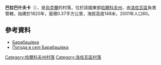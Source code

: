 {{coord|49|1|47|N|36|14|19|E|scale:100000_region:UA|display=title}}

'''巴拉巴什夫卡'''（{{lang-uk|Барабашівка}}），是[[烏克蘭|烏克蘭]]的村落，位於該國東部[[哈爾科夫州|哈爾科夫州]]，由[[洛佐瓦區|洛佐瓦區]]負責管轄，始建於1820年，面積0.37平方公里，海拔高度148米，2001年人口60。

==參考資料==
*[http://w1.c1.rada.gov.ua/pls/z7502/A005?rdat1=09.01.2009&rf7571=33656 Барабашівка]{{dead link|date=2017年12月 |bot=InternetArchiveBot |fix-attempted=yes }}
* [http://weather.in.ua/ua/har'kovskaja/645 Погода в селі Барабашівка] {{Wayback|url=http://weather.in.ua/ua/har'kovskaja/645 |date=20160323024114 }}

{{DEFAULTSORT:Барабашівка}}
[[Category:哈爾科夫州村落|Category:哈爾科夫州村落]]
[[Category:洛佐瓦區村落|Category:洛佐瓦區村落]]


{{Kharkiv-geo-stub}}